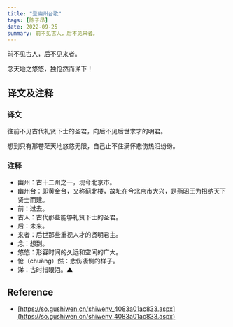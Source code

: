 ```yaml
---
title: "登幽州台歌"
tags: [陈子昂]
date: 2022-09-25
summary: 前不见古人，后不见来者。
---
```


前不见古人，后不见来者。

念天地之悠悠，独怆然而涕下！

## 译文及注释

### 译文

往前不见古代礼贤下士的圣君，向后不见后世求才的明君。

想到只有那苍茫天地悠悠无限，自己止不住满怀悲伤热泪纷纷。

### 注释

- 幽州：古十二州之一，现今北京市。
- 幽州台：即黄金台，又称蓟北楼，故址在今北京市大兴，是燕昭王为招纳天下贤士而建。
- 前：过去。
- 古人：古代那些能够礼贤下士的圣君。
- 后：未来。
- 来者：后世那些重视人才的贤明君主。
- 念：想到。
- 悠悠：形容时间的久远和空间的广大。
- 怆（chuàng）然：悲伤凄恻的样子。
- 涕：古时指眼泪。▲

## Reference

- [https://so.gushiwen.cn/shiwenv_4083a01ac833.aspx](https://so.gushiwen.cn/shiwenv_4083a01ac833.aspx)
